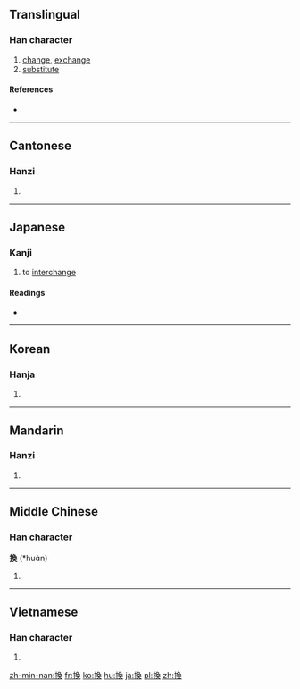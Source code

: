 {{also|换}}
==Translingual==

===Han character===
{{Han char|rn=64|rad=手|as=09|sn=12|four=5703<sub>4</sub>|canj=手弓月大 (QNBK)|ids=⿰[[扌]][[奐]]}}

# [[change]], [[exchange]]
# [[substitute]]

====References====
* {{Han ref|kx=0442.140|dkj=12358|dj=0793.130|hdz=31922.041|uh=63DB|ud=25563|bh=B4AB|bd=46251}}

----

==Cantonese==

===Hanzi===
{{yue-hanzi|jyut=wun6|y=wun6|sim=换}}

# {{defn|lang=yue|sort=手09}}

----

==Japanese==

===Kanji===
{{ja-kanji|grade=c|rs=手09}}

# to [[interchange]]

====Readings====
* {{ja-readings|on=[[かん]] (kan)|kun=[[かえる]] (kaeru), [[かわる]] (kawaru)}}

----

==Korean==

===Hanja===
{{ko-hanja|hangeul=환|eumhun=|rv=hwan|mr=hwan|y=hwan}}

# {{defn|lang=ko|sort=手09}}

----

==Mandarin==

===Hanzi===
{{cmn-hanzi|sim=换|pin=[[huàn]] ([[huan4]])|wg=huan<sup>4</sup>}}

# {{defn|lang=cmn|sort=手09}}

----

==Middle Chinese==

===Han character===
'''換''' (*huɑ̀n)<!--note: the [[ɑ]] in the pronunciation is an IPA symbol, and is different from the [[a]] vowel--><!--asterisk indicates that this is a reconstructed pronunciation-->

# {{defn|lang=ltc|sort=手09}}

----

==Vietnamese==

===Han character===
{{vi-hantu|[[hoán]]|rs=手09}}

# {{defn|lang=vi|sort=手09}}

[[zh-min-nan:換]]
[[fr:換]]
[[ko:換]]
[[hu:換]]
[[ja:換]]
[[pl:換]]
[[zh:換]]